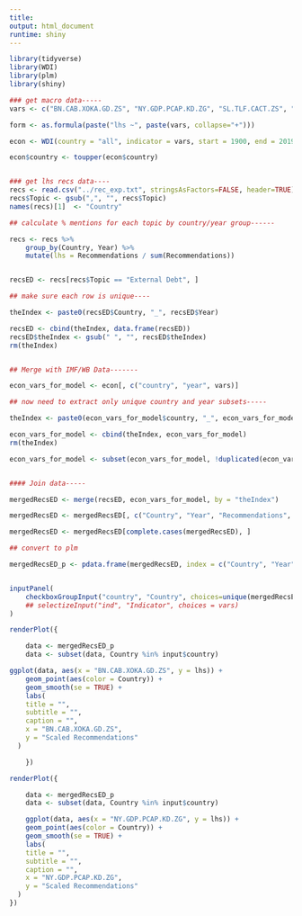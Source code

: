 ```yaml
---
title:
output: html_document
runtime: shiny
---
```


```r

library(tidyverse)
library(WDI)
library(plm)
library(shiny)

### get macro data-----
vars <- c("BN.CAB.XOKA.GD.ZS", "NY.GDP.PCAP.KD.ZG", "SL.TLF.CACT.ZS", "FP.CPI.TOTL.ZG")#, "GB.XPD.RSDV.GD.ZS")

form <- as.formula(paste("lhs ~", paste(vars, collapse="+")))

econ <- WDI(country = "all", indicator = vars, start = 1900, end = 2019)

econ$country <- toupper(econ$country)


### get lhs recs data----
recs <- read.csv("../rec_exp.txt", stringsAsFactors=FALSE, header=TRUE)
recs$Topic <- gsub(",", "", recs$Topic)
names(recs)[1]  <- "Country"

## calculate % mentions for each topic by country/year group------

recs <- recs %>%
    group_by(Country, Year) %>%
    mutate(lhs = Recommendations / sum(Recommendations))


recsED <- recs[recs$Topic == "External Debt", ]

## make sure each row is unique----

theIndex <- paste0(recsED$Country, "_", recsED$Year)

recsED <- cbind(theIndex, data.frame(recsED))
recsED$theIndex <- gsub(" ", "", recsED$theIndex)
rm(theIndex)


## Merge with IMF/WB Data-------

econ_vars_for_model <- econ[, c("country", "year", vars)]

## now need to extract only unique country and year subsets-----

theIndex <- paste0(econ_vars_for_model$country, "_", econ_vars_for_model$year)

econ_vars_for_model <- cbind(theIndex, econ_vars_for_model)
rm(theIndex)

econ_vars_for_model <- subset(econ_vars_for_model, !duplicated(econ_vars_for_model$theIndex))


#### Join data-----

mergedRecsED <- merge(recsED, econ_vars_for_model, by = "theIndex")

mergedRecsED <- mergedRecsED[, c("Country", "Year", "Recommendations", "lhs", vars)]

mergedRecsED <- mergedRecsED[complete.cases(mergedRecsED), ]

## convert to plm

mergedRecsED_p <- pdata.frame(mergedRecsED, index = c("Country", "Year"), drop.index=FALSE, row.names=TRUE)


inputPanel(
    checkboxGroupInput("country", "Country", choices=unique(mergedRecsED_p$Country))
    ## selectizeInput("ind", "Indicator", choices = vars)
)

renderPlot({

    data <- mergedRecsED_p
    data <- subset(data, Country %in% input$country)

ggplot(data, aes(x = "BN.CAB.XOKA.GD.ZS", y = lhs)) +
    geom_point(aes(color = Country)) +
    geom_smooth(se = TRUE) +
    labs(
    title = "",
    subtitle = "",
    caption = "",
    x = "BN.CAB.XOKA.GD.ZS",
    y = "Scaled Recommendations"
  )

    })

renderPlot({

    data <- mergedRecsED_p
    data <- subset(data, Country %in% input$country)

    ggplot(data, aes(x = "NY.GDP.PCAP.KD.ZG", y = lhs)) +
    geom_point(aes(color = Country)) +
    geom_smooth(se = TRUE) +
    labs(
    title = "",
    subtitle = "",
    caption = "",
    x = "NY.GDP.PCAP.KD.ZG",
    y = "Scaled Recommendations"
  )
})




```

